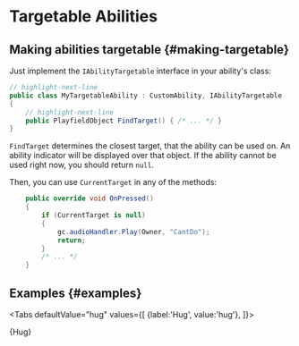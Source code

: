 # Targetable Abilities


## Making abilities targetable {#making-targetable}

Just implement the `IAbilityTargetable` interface in your ability's class:

```csharp title="MyTargetableAbility.cs"
// highlight-next-line
public class MyTargetableAbility : CustomAbility, IAbilityTargetable
{
    // highlight-next-line
    public PlayfieldObject FindTarget() { /* ... */ }
}
```

`FindTarget` determines the closest target, that the ability can be used on. An ability indicator will be displayed over that object. If the ability cannot be used right now, you should return `null`.

Then, you can use `CurrentTarget` in any of the methods:

```csharp
    public override void OnPressed()
    {
        if (CurrentTarget is null)
        {
            gc.audioHandler.Play(Owner, "CantDo");
            return;
        }
        /* ... */
    }
```

## Examples {#examples}



<Tabs defaultValue="hug"
  values={[
    {label:'Hug', value:'hug'},
  ]}>
<TabItem value="hug">

<CodeSnippet>{Hug}</CodeSnippet>

</TabItem>
</Tabs>